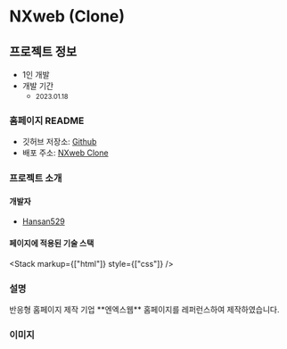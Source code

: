 
# NXweb (Clone)

## 프로젝트 정보

- 1인 개발  
- 개발 기간 
    - <small className="text-xs">2023.01.18</small>

### 홈페이지 README

- 깃허브 저장소: <a target="_blank" href='https://github.com/Hansan529/tutorial/tree/main/HRD-step02_CSS/CSS_markup/nxweb'>Github</a>
- 배포 주소: <a target="_blank" href='https://hansan529.github.io/tutorial/HRD-step02_CSS/CSS_markup/nxweb'>NXweb Clone</a>

### 프로젝트 소개

#### 개발자

 - [Hansan529](https://github.com/Hansan529)

#### 페이지에 적용된 기술 스택

<Stack markup={["html"]} style={["css"]} />

### 설명

<div className="max-w-prose text-base/10 break-keep">
    반응형 홈페이지 제작 기업 **엔엑스웹** 홈페이지를 레퍼런스하여 제작하였습니다.
</div>


### 이미지